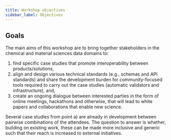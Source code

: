 ```yaml
---
title: Workshop objectives
sidebar_label: Objectives
---
```


## Goals

The main aims of this workshop are to bring together stakeholders in the chemical and material sciences data domains to:

1. find specific case studies that promote interoperability between products/solutions,
2. align and design various technical standards (e.g., schemas and API standards) and share the development burden for community-focused tools required to carry out the case studies (automatic validators and infrastructure), and,
3. create an ongoing dialogue between interested parties in the form of online meetings, hackathons and otherwise, that will lead to white papers and collaborations that enable new science.

Several case studies from point a) are already in development between pairwise combinations of the attendees. The question to answer is whether, building on existing work, these can be made more inclusive and generic such that their reach is increased to external initiatives.
